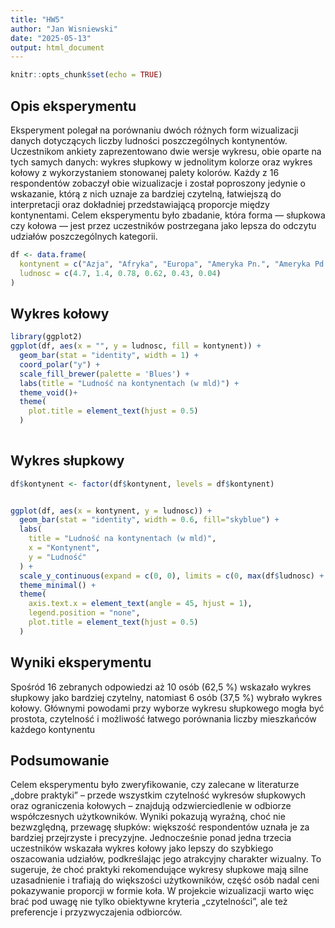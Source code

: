 ```yaml
---
title: "HW5"
author: "Jan Wisniewski"
date: "2025-05-13"
output: html_document
---
```


```r
knitr::opts_chunk$set(echo = TRUE)
```

## Opis eksperymentu

Eksperyment polegał na porównaniu dwóch różnych form wizualizacji danych dotyczących liczby ludności poszczególnych kontynentów. Uczestnikom ankiety zaprezentowano dwie wersje wykresu, obie oparte na tych samych danych: wykres słupkowy w jednolitym kolorze oraz wykres kołowy z wykorzystaniem stonowanej palety kolorów. Każdy z 16 respondentów zobaczył obie wizualizacje i został poproszony jedynie o wskazanie, którą z nich uznaje za bardziej czytelną, łatwiejszą do interpretacji oraz dokładniej przedstawiającą proporcje między kontynentami. Celem eksperymentu było zbadanie, która forma — słupkowa czy kołowa — jest przez uczestników postrzegana jako lepsza do odczytu udziałów poszczególnych kategorii.


```r
df <- data.frame(
  kontynent = c("Azja", "Afryka", "Europa", "Ameryka Pn.", "Ameryka Pd.", "Australia"),
  ludnosc = c(4.7, 1.4, 0.78, 0.62, 0.43, 0.04)
)
```
## Wykres kołowy

```r
library(ggplot2)
ggplot(df, aes(x = "", y = ludnosc, fill = kontynent)) +
  geom_bar(stat = "identity", width = 1) +
  coord_polar("y") +
  scale_fill_brewer(palette = 'Blues') +
  labs(title = "Ludność na kontynentach (w mld)") +
  theme_void()+
  theme(
    plot.title = element_text(hjust = 0.5)
  )
  
```
## Wykres słupkowy
```r

df$kontynent <- factor(df$kontynent, levels = df$kontynent)


ggplot(df, aes(x = kontynent, y = ludnosc)) +
  geom_bar(stat = "identity", width = 0.6, fill="skyblue") +  
  labs(
    title = "Ludność na kontynentach (w mld)",
    x = "Kontynent",
    y = "Ludność"
  ) +
  scale_y_continuous(expand = c(0, 0), limits = c(0, max(df$ludnosc) + 0.5)) +  
  theme_minimal() +  
  theme(
    axis.text.x = element_text(angle = 45, hjust = 1),
    legend.position = "none",
    plot.title = element_text(hjust = 0.5)
  )

```

## Wyniki eksperymentu

Spośród 16 zebranych odpowiedzi aż 10 osób (62,5 %) wskazało wykres słupkowy jako bardziej czytelny, natomiast 6 osób (37,5 %) wybrało wykres kołowy. Głównymi powodami przy wyborze wykresu słupkowego mogła być prostota, czytelność i możliwość łatwego porównania liczby mieszkańców każdego kontynentu


## Podsumowanie

Celem eksperymentu było zweryfikowanie, czy zalecane w literaturze „dobre praktyki” – przede wszystkim czytelność wykresów słupkowych oraz ograniczenia kołowych – znajdują odzwierciedlenie w odbiorze współczesnych użytkowników. Wyniki pokazują wyraźną, choć nie bezwzględną, przewagę słupków: większość respondentów uznała je za bardziej przejrzyste i precyzyjne. Jednocześnie ponad jedna trzecia uczestników wskazała wykres kołowy jako lepszy do szybkiego oszacowania udziałów, podkreślając jego atrakcyjny charakter wizualny. To sugeruje, że choć praktyki rekomendujące wykresy słupkowe mają silne uzasadnienie i trafiają do większości użytkowników, część osób nadal ceni pokazywanie proporcji w formie koła. W projekcie wizualizacji warto więc brać pod uwagę nie tylko obiektywne kryteria „czytelności”, ale też preferencje i przyzwyczajenia odbiorców.
